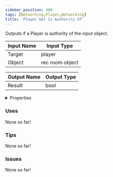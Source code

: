 ```yaml
---
sidebar_position: 408
tags: [Networking,Player,Networking]
title: 'Player Get Is Authority Of'
---
```


Outputs if a Player is authority of the input object.




<EsbSvg />

| Input Name | Input Type |
|-----------|-----------|
| Target | player |
| Object | rec room object |

| Output Name | Output Type |
|-----------|-----------|
| Result | bool |


<details>
  <summary>Properties</summary>
  <div>
    <div>
    <table>
      <thead>
        <tr>
          <th>Is beta required?</th>
          <th>❌</th>
        </tr>
        <tr>
          <th>Is this chip a trolling risk?</th>
          <th>❌</th>
        </tr>
        <tr>
          <th>Is this chip a role assignment risk?</th>
          <th>❌</th>
        </tr>
        <tr>
          <th>Chip UUID</th>
          <th>c35fe6fe-d231-4ee5-80ff-9e69f24eb29e</th>
        </tr>
      </thead>
    </table>
    </div>
  </div>
</details>

### Uses

None so far!

### Tips

None so far!

### Issues

None so far!